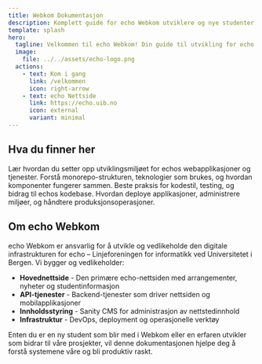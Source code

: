 ```yaml
---
title: Webkom Dokumentasjon
description: Komplett guide for echo Webkom utviklere og nye studenter.
template: splash
hero:
  tagline: Velkommen til echo Webkom! Din guide til utvikling for echo – Linjeforeningen for informatikk.
  image:
    file: ../../assets/echo-logo.png
  actions:
    - text: Kom i gang
      link: /velkommen
      icon: right-arrow
    - text: echo Nettside
      link: https://echo.uib.no
      icon: external
      variant: minimal
---
```



## Hva du finner her

<CardGrid stagger>
  <Card title="Utviklingsoppsett" icon="rocket">
    Lær hvordan du setter opp utviklingsmiljøet for echos webapplikasjoner og tjenester.
  </Card>
  <Card title="Arkitekturguide" icon="puzzle">
    Forstå monorepo-strukturen, teknologier som brukes, og hvordan komponenter fungerer sammen.
  </Card>
  <Card title="Bidragsretningslinjer" icon="open-book">
    Beste praksis for kodestil, testing, og bidrag til echos kodebase.
  </Card>
  <Card title="Deploy & Drift" icon="setting">
    Hvordan deploye applikasjoner, administrere miljøer, og håndtere produksjonsoperasjoner.
  </Card>
</CardGrid>

## Om echo Webkom

echo Webkom er ansvarlig for å utvikle og vedlikeholde den digitale infrastrukturen for echo – Linjeforeningen for informatikk ved Universitetet i Bergen. Vi bygger og vedlikeholder:

- **Hovednettside** - Den primære echo-nettsiden med arrangementer, nyheter og studentinformasjon
- **API-tjenester** - Backend-tjenester som driver nettsiden og mobilapplikasjoner
- **Innholdsstyring** - Sanity CMS for administrasjon av nettstedinnhold
- **Infrastruktur** - DevOps, deployment og operasjonelle verktøy

Enten du er en ny student som blir med i Webkom eller en erfaren utvikler som bidrar til våre prosjekter, vil denne dokumentasjonen hjelpe deg å forstå systemene våre og bli produktiv raskt.
